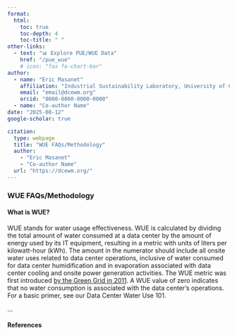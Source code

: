 ```yaml
---
format: 
  html:
    toc: true
    toc-depth: 4
    toc-title: " "
other-links:
  - text: "📊 Explore PUE/WUE Data"
    href: "/pue_wue"
    # icon: "fas fa-chart-bar"
author:
  - name: "Eric Masanet"
    affiliation: "Industrial Sustainability Laboratory, University of California, Santa Barbara"
    email: "email@dcewm.org"
    orcid: "0000-0000-0000-0000"
  - name: "Co-author Name"
date: "2025-08-12"
google-scholar: true

citation:
  type: webpage
  title: "WUE FAQs/Methodology"
  author: 
    - "Eric Masanet"
    - "Co-author Name"
  url: "https://dcewm.org/"
---
```


### WUE FAQs/Methodology

#### What is WUE?

WUE stands for water usage effectiveness.  WUE is calculated by dividing the total amount of water consumed at a data center by the amount of energy used by its IT equipment, resulting in a metric with units of liters per kilowatt-hour (kWh).  The amount in the numerator should include all onsite water uses related to data center operations, inclusive of water consumed for data center humidification and in evaporation associated with data center cooling and onsite power generation activities.  The WUE metric was first introduced [by the Green Grid in 2011](https://airatwork.com/wp-content/uploads/The-Green-Grid-White-Paper-35-WUE-Usage-Guidelines.pdf).  A WUE value of zero indicates that no water consumption is associated with the data center’s operations.  For a basic primer, see our Data Center Water Use 101.

...

#### References

::: {#refs}
:::